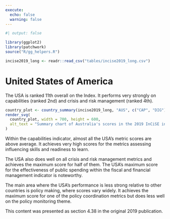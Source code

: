 ```yaml
---
execute:
  echo: false
  warning: false
---
```


<!-- DO NOT EDIT THIS FILE --->
<!-- AUTO GENERATED FROM r/generate_country_qmd.r --->

```r
#| output: false

library(ggplot2)
library(patchwork)
source("R/gg_helpers.R")

incise2019_long <- readr::read_csv("tables/incise2019_long.csv")

```

# United States of America {#sec-country-usa .unnumbered}

:::{.lead}
The USA is ranked 11th overall on the Index. It performs very strongly on
capabilities (ranked 2nd) and crisis and risk management (ranked 4th).
:::

```r
country_plot <- country_summary(incise2019_long, "AUS", c("CAP", "DIG"))
render_svg(
  country_plot, width = 700, height = 600,
  alt_text = "Summary chart of Australia's scores in the 2019 InCiSE index."
)
```

Within the capabilities indicator, almost all the USA's metric scores are
above average. It achieves very high scores for the metrics assessing
influencing skills and readiness to learn.

The USA also does well on all crisis and risk management metrics and achieves
the maximum score for half of them. The USA's maximum score for the
effectiveness of public spending within the fiscal and financial management
indicator is noteworthy.

The main area where the USA's performance is less strong relative to other
countries is policy making, where scores vary widely. It achieves the maximum
score for one of the policy coordination metrics but does less well on the
policy monitoring theme.

::: {.callout-note .crf title="Cross-referencing note" icon="false"}
This content was presented as section 4.38 in the original 2019 publication.
:::
